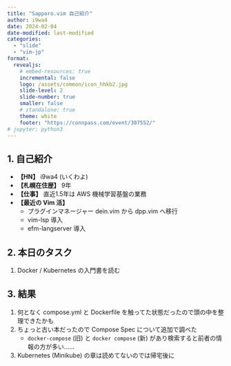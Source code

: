 ```yaml
---
title: "Sapporo.vim 自己紹介"
author: i9wa4
date: 2024-02-04
date-modified: last-modified
categories:
  - "slide"
  - "vim-jp"
format:
  revealjs:
    # embed-resources: true
    incremental: false
    logo: /assets/common/icon_hhkb2.jpg
    slide-level: 2
    slide-number: true
    smaller: false
    # standalone: true
    theme: white
    footer: "https://connpass.com/event/307552/"
# jupyter: python3
---
```


## 1. 自己紹介

- **【HN】** i9wa4 (いくわよ)
- **【札幌在住歴】** 9年
- **【仕事】** 直近1.5年は AWS 機械学習基盤の業務
- **【最近の Vim 活】**
    - プラグインマネージャー dein.vim から dpp.vim へ移行
    - vim-lsp 導入
    - efm-langserver 導入

## 2. 本日のタスク

1. Docker / Kubernetes の入門書を読む

## 3. 結果

1. 何となく compose.yml と Dockerfile を触ってた状態だったので頭の中を整理できたかも
1. ちょっと古い本だったので Compose Spec について追加で調べた
    - `docker-compose` (旧) と `docker compose` (新) があり検索すると前者の情報の方が多い……
1. Kubernetes (Minikube) の章は読めてないのでは帰宅後に
